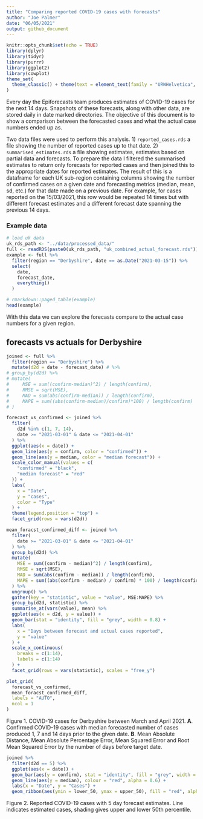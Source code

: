 ```yaml
---
title: "Comparing reported COVID-19 cases with forecasts"
author: "Joe Palmer"
date: "06/05/2021"
output: github_document
---
```



```r
knitr::opts_chunk$set(echo = TRUE)
library(dplyr)
library(tidyr)
library(purrr)
library(ggplot2)
library(cowplot)
theme_set(
  theme_classic() + theme(text = element_text(family = "URWHelvetica", size = 12))
)
```


Every day the Epiforecasts team produces estimates of COVID-19 cases for the next 14 days. Snapshots of these forecasts, along with other data, are stored daily in date marked directories. The objective of this document is to show a comparison between the forecasted cases and what the actual case numbers ended up as.

Two data files were used to perform this analysis. 1) `reported_cases.rds` a file showing the number of reported cases up to that date. 2) `summarised_estimates.rds` a file showing estimates, estimates based on partial data and forecasts. To prepare the data I filtered the summarised estimates to return only forecasts for reported cases and then joined this to the appropriate dates for reported estimates. The result of this is a dataframe for each UK sub-region containing columns showing the number of confirmed cases on a given date and forecasting metrics (median, mean, sd, etc.) for that date made on a previous date. For example, for cases reported on the 15/03/2021, this row would be repeated 14 times but with different forecast estimates and a different forecast date spanning the previous 14 days.

### Example data

```r
# load uk data
uk_rds_path <- "../data/processed_data/"
full <- readRDS(paste0(uk_rds_path, "uk_combined_actual_forecast.rds"))
example <- full %>%
  filter(region == "Derbyshire", date == as.Date("2021-03-15")) %>%
  select(
    date,
    forecast_date,
    everything()
  )

# rmarkdown::paged_table(example)
head(example)
```

With this data we can explore the forecasts compare to the actual case numbers for a given region.

## forecasts vs actuals for Derbyshire

```r

joined <- full %>%
  filter(region == "Derbyshire") %>%
  mutate(d2d = date - forecast_date) # %>%
# group_by(d2d) %>%
# mutate(
#     MSE = sum((confirm-median)^2) / length(confirm),
#     RMSE = sqrt(MSE),
#     MAD = sum(abs(confirm-median)) / length(confirm),
#     MAPE = sum((abs(confirm-median)/confirm)*100) / length(confirm)
# )
```


```r

forecast_vs_confirmed <- joined %>%
  filter(
    d2d %in% c(1, 7, 14),
    date >= "2021-03-01" & date <= "2021-04-01"
  ) %>%
  ggplot(aes(x = date)) +
  geom_line(aes(y = confirm, color = "confirmed")) +
  geom_line(aes(y = median, color = "median forecast")) +
  scale_color_manual(values = c(
    "confirmed" = "black",
    "median forecast" = "red"
  )) +
  labs(
    x = "Date",
    y = "cases",
    color = "Type"
  ) +
  theme(legend.position = "top") +
  facet_grid(rows = vars(d2d))

mean_foracst_confirmed_diff <- joined %>%
  filter(
    date >= "2021-03-01" & date <= "2021-04-01"
  ) %>%
  group_by(d2d) %>%
  mutate(
    MSE = sum((confirm - median)^2) / length(confirm),
    RMSE = sqrt(MSE),
    MAD = sum(abs(confirm - median)) / length(confirm),
    MAPE = sum((abs(confirm - median) / confirm) * 100) / length(confirm)
  ) %>%
  ungroup() %>%
  gather(key = "statistic", value = "value", MSE:MAPE) %>%
  group_by(d2d, statistic) %>%
  summarise_at(vars(value), mean) %>%
  ggplot(aes(x = d2d, y = value)) +
  geom_bar(stat = "identity", fill = "grey", width = 0.8) +
  labs(
    x = "Days between forecast and actual cases reported",
    y = "value"
  ) +
  scale_x_continuous(
    breaks = c(1:14),
    labels = c(1:14)
  ) +
  facet_grid(rows = vars(statistic), scales = "free_y")

plot_grid(
  forecast_vs_confirmed,
  mean_foracst_confirmed_diff,
  labels = "AUTO",
  ncol = 1
)
```


Figure 1. COVID-19 cases for Derbyshire between March and April 2021. **A**. Confirmed COVID-19 cases with median forecasted number of cases produced 1, 7 and 14 days prior to the given date. **B**. Mean Absolute Distance, Mean Absolute Percentage Error, Mean Squared Error and Root Mean Squared Error by the number of days before target date.

```r
joined %>%
  filter(d2d == 5) %>%
  ggplot(aes(x = date)) +
  geom_bar(aes(y = confirm), stat = "identity", fill = "grey", width = 0.8) +
  geom_line(aes(y = median), colour = "red", alpha = 0.6) +
  labs(x = "Date", y = "Cases") +
  geom_ribbon(aes(ymin = lower_50, ymax = upper_50), fill = "red", alpha = 0.2)
```


Figure 2. Reported COVID-19 cases with 5 day forecast estimates. Line indicates estimated cases, shading gives upper and lower 50th percentile.
